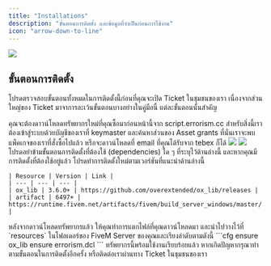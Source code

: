 ```yaml
---
title: "Installations"
description: "ขั้นตอนการติดตั้ง และข้อมูลที่จำเป็นก่อนการใช้งาน"
icon: "arrow-down-to-line"
---
```


<Frame
  caption="  ทรัพยากรนี้ได้รับการรับรองการป้องกันจาก DMCA
  หรือกฏหมายป้องกันสิทธิ์ทรัพย์สินทางปัญญา
  การใช้งานในทางที่ผิดกฏหมายหรือการแจกจ่าย นำไปสู่การอ้างข้อความตามของกฏหมายนี้
  ส่วนที่ 17 จากบทที่ 512 (c) (3) ของ Digital Millennium Copyright Act
  สิ่งนี้มีความหมายว่า การกระทำที่ไม่ถูกต้องต่อทรัพยากรที่ได้รับการป้องกันนี้
  นำมาซึ่งการดำเนินคดีทางกฏหมายตามกฏหมายนี้."
>
  <img
    src="/images/dmca_logo.png"
    style={{ borderRadius: "0.5rem", marginTop: "20px", marginBottom: "10px" }}
  />
</Frame>

## ขั้นตอนการติดตั้ง

โปรดตรวจสอบขั้นตอนทั้งหมดในการติดตั้งนี้ก่อนที่คุณจะเปิด Ticket ในชุมชนของเรา เนื่องจากส่วนใหญ่ของ Ticket มาจาการละเว้นขั้นตอนบางอย่างในคู่มือนี้ แต่ละขั้นตอนนั้นสำคัญ

<Card title="ดาวน์โหลดทรัพยากร" icon="square-1" color="#ea5a0c">
  คุณจะต้องดาวน์โหลดทรัพยากรใหม่ที่คุณซื้อมาก่อนหน้านี้จาก script.errorism.cc
  สำหรับสิ่งนี้เราต้องเข้าสู่ระบบด้วยบัญชีของเราที่ keymaster และค้นหาส่วนของ
  Asset grants ที่นั่นเราจะพบแพ็คเกจของเราที่สั่งซื้อไปแล้ว หรือจะดาวน์โหลดที่
  email ที่คุณได้รับจาก tebex ก็ได้
  <img
    src="/images/download_asset_key.png"
    style={{
      borderRadius: "0.5rem",
      marginTop: "20px",
      marginBottom: "10px",
    }}
  />
  <img
    src="/images/download_asset_email.png"
    style={{
      borderRadius: "0.5rem",
      marginTop: "20px",
      marginBottom: "10px",
    }}
  />
</Card>

<br />
<Card title="การติดตั้งที่ต้องใช้" icon="square-2" color="#0285c7">
  โปรดอย่าข้ามขั้นตอนการติดตั้งที่ต้องใช้ (dependencies) ใด ๆ
  ที่ระบุไว้ด้านล่างนี้ และหากคุณมีการติดตั้งที่ต้องใช้อยู่แล้ว
  โปรดทำการติดตั้งใหม่ตามเวอร์ชันที่แนะนำด้านล่างนี้
</Card>

    | Resource | Version | Link |
    | --- | --- | --- |
    | ox_lib | 3.6.0+ | https://github.com/overextended/ox_lib/releases |
    | artifact | 6497+ | https://runtime.fivem.net/artifacts/fivem/build_server_windows/master/ |

<Card title="การวางตำแหน่งทรัพยากร" icon="square-3" color="#16a34a">
  หลังจากดาวน์โหลดทรัพยากรแล้ว ให้คุณทำการแตกไฟล์ที่คุณดาวน์โหลดมา
  และนำไปวางไว้ที่ `resources` ในโฟลเดอร์ของ FiveM Server
  ของคุณและเรียงลำดับตามดังนี้
  ```cfg
  ensure ox_lib
  ensure errorism.dcl
  ```

<Check>
  ทรัพยากรนี้พร้อมใช้งานเรียบร้อยแล้ว
  หากเกิดปัญหากรุณาทำตามขั้นตอนในการติดตั้งอีกครั้ง หรือติดต่อเราผ่านทาง Ticket
  ในชุมชนของเรา
</Check>

</Card>
